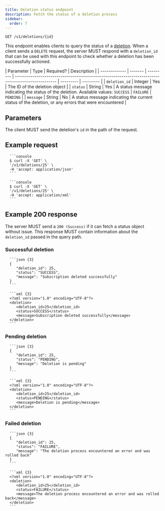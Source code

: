 ```yaml
---
title: Deletion status endpoint
description: Fetch the status of a deletion process
sidebar:
  order: 7
---
```



<CoreAction />

```http title="Endpoint"
GET /v1/deletions/{id}
```

This endpoint enables clients to query the status of a [deletion](/specs/subscriptions/delete). When a client sends a `DELETE` request, the server MUST respond with a `deletion_id` that can be used with this endpoint to check whether a deletion has been successfully actioned.

| Parameter     | Type    | Required? | Description                                                                                         |
| ------------- | ------- | --------- | --------------------------------------------------------------------------------------------------- | --------- | --------- |
| `deletion_id` | Integer | Yes       | The ID of the deletion object                                                                       |
| `status`      | String  | Yes       | A status message indicating the status of the deletion. Available values: `SUCCESS`                 | `FAILURE` | `PENDING` |
| `message`     | String  | No        | A status message indicating the current status of the deletion, or any errors that were encountered |

## Parameters

The client MUST send the deletion's `id` in the path of the request.

## Example request

<Tabs>
   <TabItem label="JSON">

      ```console
      $ curl -X 'GET' \
      '/v1/deletions/25' \
      -H 'accept: application/json'
      ```

   </TabItem>
   <TabItem label="XML">

      ```console
      $ curl -X 'GET' \
      '/v1/deletions/25' \
      -H 'accept: application/xml'
      ```

   </TabItem>
</Tabs>

## Example 200 response

The server MUST send a `200 (Success)` if it can fetch a status object without issue. This response MUST contain information about the `deletion_id` passed in the query path.

### Successful deletion

<Tabs>
   <TabItem label="JSON">

      ```json {3}
      {
         "deletion_id": 25,
         "status": "SUCCESS",
         "message": "Subscription deleted successfully"
      }
      ```

   </TabItem>
   <TabItem label="XML">

      ```xml {3}
      <?xml version="1.0" encoding="UTF-8"?>
      <deletion>
         <deletion_id>25</deletion_id>
         <status>SUCCESS</status>
         <message>Subscription deleted successfully</message>
      </deletion>
      ```

   </TabItem>
</Tabs>

### Pending deletion

<Tabs>
   <TabItem label="JSON">

      ```json {3}
      {
         "deletion_id": 25,
         "status": "PENDING",
         "message": "Deletion is pending"
      }
      ```

   </TabItem>
   <TabItem label="XML">

      ```xml {3}
      <?xml version="1.0" encoding="UTF-8"?>
      <deletion>
         <deletion_id>25</deletion_id>
         <status>PENDING</status>
         <message>Deletion is pending</message>
      </deletion>
      ```

   </TabItem>
</Tabs>

### Failed deletion

<Tabs>
   <TabItem label="JSON">

      ```json {3}
      {
         "deletion_id": 25,
         "status": "FAILURE",
         "message": "The deletion process encountered an error and was rolled back"
      }
      ```

   </TabItem>
   <TabItem label="XML">

      ```xml {3}
      <?xml version="1.0" encoding="UTF-8"?>
      <deletion>
         <deletion_id>25</deletion_id>
         <status>FAILURE</status>
         <message>The deletion process encountered an error and was rolled back</message>
      </deletion>
      ```

   </TabItem>
</Tabs>
